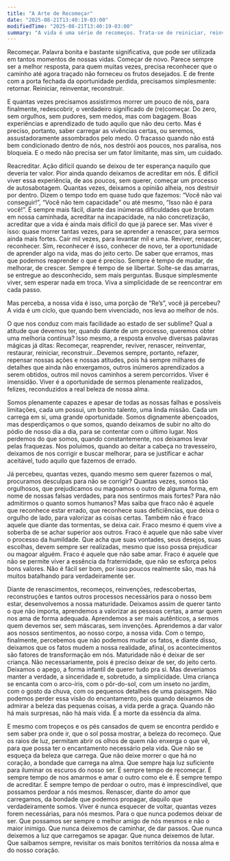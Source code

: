 ```yaml
---
title: "A Arte de Recomeçar"
date: "2025-08-21T13:40:19-03:00"
modifiedTime: "2025-08-21T13:40:19-03:00"
summary: "A vida é uma série de recomeços. Trata-se de reiniciar, reinventar e redescobrir a nós mesmos. Este post explora a beleza de recomeçar e encontrar força na vulnerabilidade."
---
```


Recomeçar. Palavra bonita e bastante significativa, que pode ser utilizada em tantos momentos de nossas vidas. Começar de novo. Parece sempre ser a melhor resposta, para quem muitas vezes, precisa reconhecer que o caminho até agora traçado não forneceu os frutos desejados. E de frente com a porta fechada da oportunidade perdida, precisamos simplesmente: retornar. Reiniciar, reinventar, reconstruir.

E quantas vezes precisamos assistirmos morrer um pouco de nós, para finalmente, redescobrir, o verdadeiro significado de (re)começar. Do zero, sem orgulhos, sem pudores, sem medos, mas com bagagem. Boas experiências e aprendizado de tudo aquilo que não deu certo. Mas é preciso, portanto, saber carregar as vivências certas, ou seremos, assustadoramente assombrados pelo medo. O fracasso quando não está bem condicionado dentro de nós, nos destrói aos poucos, nos paralisa, nos bloqueia. E o medo não precisa ser um fator limitante, mas sim, um cuidado.

Reacreditar. Ação difícil quando se deixou de ter esperança naquilo que deveria ter valor. Pior ainda quando deixamos de acreditar em nós. É difícil viver essa experiência, de aos poucos, sem querer, começar um processo de autosabotagem. Quantas vezes, deixamos a opinião alheia, nos destruir por dentro. Dizem o tempo todo em quase tudo que fazemos: “Você não vai conseguir!”, “Você não tem capacidade” ou até mesmo, “Isso não é para você!”. É sempre mais fácil, diante das inúmeras dificuldades que brotam em nossa caminhada, acreditar na incapacidade, na não concretização, acreditar que a vida é ainda mais difícil do que já parece ser. Mas viver é isso: quase morrer tantas vezes, para se aprender a renascer, para sermos ainda mais fortes. Cair mil vezes, para levantar mil e uma. Reviver, renascer, reconhecer. Sim, reconhecer é isso, conhecer de novo, ter a oportunidade de aprender algo na vida, mas do jeito certo. De saber que erramos, mas que podemos reaprender o que é preciso. Sempre é tempo de mudar, de melhorar, de crescer. Sempre é tempo de se libertar. Solte-se das amarras, se entregue ao desconhecido, sem mais perguntas. Busque simplesmente viver, sem esperar nada em troca. Viva a simplicidade de se reencontrar em cada passo.

Mas perceba, a nossa vida é isso, uma porção de “Re’s”, você já percebeu? A vida é um ciclo, que quando bem vivenciado, nos leva ao melhor de nós.

O que nos conduz com mais facilidade ao estado de ser sublime? Qual a atitude que devemos ter, quando diante de um processo, queremos obter uma melhoria contínua? Isso mesmo, a resposta envolve diversas palavras mágicas já ditas: Recomeçar, reaprender, reviver, renascer, reinventar, restaurar, reiniciar, reconstruir…Devemos sempre, portanto, refazer, repensar nossas ações e nossas atitudes, pois há sempre milhares de detalhes que ainda não enxergamos, outros inúmeros aprendizados a serem obtidos, outros mil novos caminhos a serem percorridos. Viver é imensidão. Viver é a oportunidade de sermos plenamente realizados, felizes, reconduzidos a real beleza de nossa alma.

Somos plenamente capazes e apesar de todas as nossas falhas e possíveis limitações, cada um possui, um bonito talento, uma linda missão. Cada um carrega em si, uma grande oportunidade. Somos dignamente abençoados, mas desperdiçamos o que somos, quando deixamos de subir no alto do pódio de nosso dia a dia, para se contentar com o último lugar. Nos perdemos do que somos, quando constantemente, nos deixamos levar pelas fraquezas. Nos poluimos, quando ao deitar a cabeça no travesseiro, deixamos de nos corrigir e buscar melhorar, para se justificar e achar aceitável, tudo aquilo que fazemos de errado.

Já percebeu, quantas vezes, quando mesmo sem querer fazemos o mal, procuramos desculpas para não se corrigir? Quantas vezes, somos tão orgulhosos, que prejudicamos ou magoamos o outro de alguma forma, em nome de nossas falsas verdades, para nos sentirmos mais fortes? Para não admitirmos o quanto somos humanos? Mas saiba que fraco não é aquele que reconhece estar errado, que reconhece suas deficiências, que deixa o orgulho de lado, para valorizar as coisas certas. Também não é fraco aquele que diante das tormentas, se deixa cair. Fraco mesmo é quem vive a soberba de se achar superior aos outros. Fraco é aquele que não sabe viver o processo da humildade. Que acha que suas vontades, seus desejos, suas escolhas, devem sempre ser realizadas, mesmo que isso possa prejudicar ou magoar alguém. Fraco é aquele que não sabe amar. Fraco é aquele que não se permite viver a essência da fraternidade, que não se esforça pelos bons valores. Não é fácil ser bom, por isso poucos realmente são, mas há muitos batalhando para verdadeiramente ser.

Diante de renascimentos, recomeços, reinvenções, redescobertas, reconstruções e tantos outros processos necessários para o nosso bem estar, desenvolvemos a nossa maturidade. Deixamos assim de querer tanto o que não importa, aprendemos a valorizar as pessoas certas, a amar quem nos ama de forma adequada. Aprendemos a ser mais autênticos, a sermos quem devemos ser, sem máscaras, sem invenções. Aprendemos a dar valor aos nossos sentimentos, ao nosso corpo, a nossa vida. Com o tempo, finalmente, percebemos que não podemos mudar os fatos, e diante disso, deixamos que os fatos mudem a nossa realidade, afinal, os acontecimentos são fatores de transformação em nós. Maturidade não é deixar de ser criança. Não necessariamente, pois é preciso deixar de ser, do jeito certo. Deixamos o apego, a forma infantil de querer tudo pra si. Mas deveriamos manter a verdade, a sinceridade e, sobretudo, a simplicidade. Uma criança se encanta com o arco-íris, com o pôr-do-sol, com um inseto no jardim, com o gosto da chuva, com os pequenos detalhes de uma paisagem. Não podemos perder essa visão do encantamento, pois quando deixamos de admirar a beleza das pequenas coisas, a vida perde a graça. Quando não há mais surpresas, não há mais vida. É a morte da essência da alma.

E mesmo com tropeços e os pés cansados de quem se encontra perdido e sem saber pra onde ir, que o sol possa mostrar, a beleza do recomeço. Que os raios de luz, permitam abrir os olhos de quem não enxerga o que vê, para que possa ter o encantamento necessário pela vida. Que não se esqueça da beleza que carrega. Que não deixe morrer o que há no coração, a bondade que carrega na alma. Que sempre haja luz suficiente para iluminar os escuros do nosso ser. É sempre tempo de recomeçar. É sempre tempo de nos amarmos e amar o outro como ele é. É sempre tempo de acreditar. É sempre tempo de perdoar o outro, mas é imprescindível, que possamos perdoar a nós mesmos. Renascer, diante do amor que carregamos, da bondade que podemos propagar, daquilo que verdadeiramente somos. Viver é nunca esquecer de voltar, quantas vezes forem necessárias, para nós mesmos. Para o que nunca podemos deixar de ser. Que possamos ser sempre o melhor amigo de nós mesmos e não o maior inimigo. Que nunca deixemos de caminhar, de dar passos. Que nunca deixemos a luz que carregamos se apagar. Que nunca deixemos de lutar. Que saibamos sempre, revisitar os mais bonitos territórios da nossa alma e do nosso coração.
